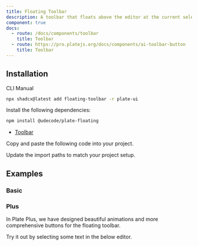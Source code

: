 ```yaml
---
title: Floating Toolbar
description: A toolbar that floats above the editor at the current selection.
component: true
docs:
  - route: /docs/components/toolbar
    title: Toolbar
  - route: https://pro.platejs.org/docs/components/ai-toolbar-button
    title: Toolbar
---
```


## Installation

<Tabs defaultValue="cli">

<TabsList>
<TabsTrigger value="cli">CLI</TabsTrigger>
<TabsTrigger value="manual">Manual</TabsTrigger>
</TabsList>
<TabsContent value="cli">

```bash
npx shadcx@latest add floating-toolbar -r plate-ui
```

</TabsContent>

<TabsContent value="manual">

<Steps>

<Step>

Install the following dependencies:

```bash
npm install @udecode/plate-floating
```

- [Toolbar](/docs/components/toolbar)

</Step>

<Step>

Copy and paste the following code into your project.

</Step>

<ComponentSource name="floating-toolbar" />

<Step>

Update the import paths to match your project setup.

</Step>

</Steps>

</TabsContent>

</Tabs>

## Examples

### Basic

<ComponentPreview name="playground-demo" id="basicnodes" />

<ComponentSource src="../../templates/plate-playground-template/src/components/plate-editor.tsx" />

### Plus

In Plate Plus, we have designed beautiful animations and more comprehensive buttons for the floating toolbar.

Try it out by selecting some text in the below editor.

<ComponentPreviewPro
  name="pro-iframe-demo"
  id="pro-toolbar"
  component="toolbar"
/>
